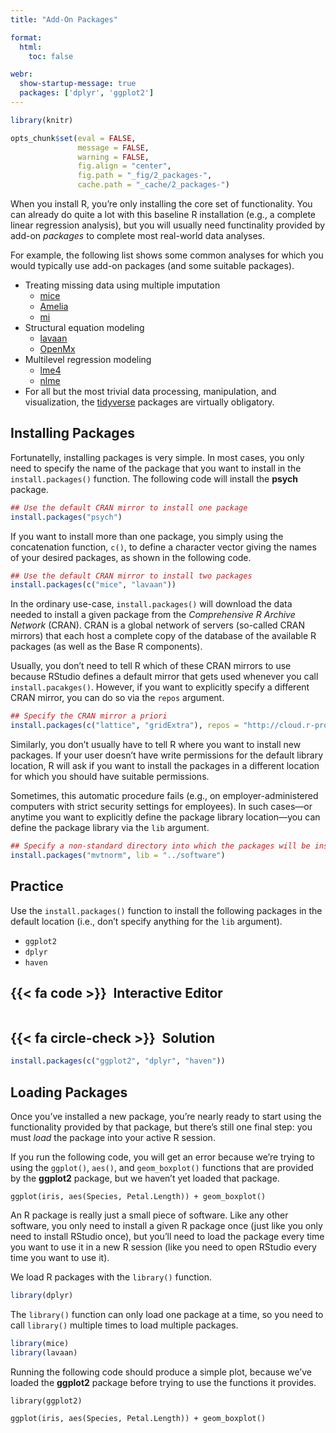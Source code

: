 ---
title: "Add-On Packages"

format:
  html: 
    toc: false

webr:  
  show-startup-message: true
  packages: ['dplyr', 'ggplot2']
---

```{r, include = FALSE}
library(knitr)

opts_chunk$set(eval = FALSE,
               message = FALSE,
               warning = FALSE,
               fig.align = "center",
               fig.path = "_fig/2_packages-",
               cache.path = "_cache/2_packages-")
```

When you install R, you're only installing the core set of functionality. You can already do quite a lot with this
baseline R installation (e.g., a complete linear regression analysis), but you will usually need functinality provided
by add-on *packages* to complete most real-world data analyses.

For example, the following list shows some common analyses for which you would typically use add-on packages (and some
suitable packages).

- Treating missing data using multiple imputation
   - [mice](https://cran.r-project.org/web/packages/mice/index.html)
   - [Amelia](https://cran.r-project.org/web/packages/Amelia/index.html)
   - [mi](https://cran.r-project.org/web/packages/mi/index.html)
- Structural equation modeling
  - [lavaan](https://cran.r-project.org/web/packages/lavaan/index.html)
  - [OpenMx](https://cran.r-project.org/web/packages/OpenMx/index.html)
- Multilevel regression modeling
   - [lme4](https://cran.r-project.org/web/packages/lme4/index.html)
   - [nlme](https://cran.r-project.org/web/packages/nlme/index.html)
- For all but the most trivial data processing, manipulation, and visualization, the [tidyverse](https://www.tidyverse.org/)
packages are virtually obligatory.

## Installing Packages

Fortunatelly, installing packages is very simple. In most cases, you only need to specify the name of the package that
you want to install in the `install.packages()` function. The following code will install the **psych** package.

```{r}
## Use the default CRAN mirror to install one package
install.packages("psych")
```

If you want to install more than one package, you simply using the concatenation function, `c()`, to define a character
vector giving the names of your desired packages, as shown in the following code.

```{r}
## Use the default CRAN mirror to install two packages
install.packages(c("mice", "lavaan"))
```

In the ordinary use-case, `install.packages()` will download the data needed to install a given package from the 
*Comprehensive R Archive Network* (CRAN). CRAN is a global network of servers (so-called CRAN mirrors) that each host a
complete copy of the database of the available R packages (as well as the Base R components).

Usually, you don't need to tell R which of these CRAN mirrors to use because RStudio defines a default mirror that gets
used whenever you call `install.pacakges()`. However, if you want to explicitly specify a different CRAN mirror, you can
do so via the `repos` argument.

```{r}
## Specify the CRAN mirror a priori
install.packages(c("lattice", "gridExtra"), repos = "http://cloud.r-project.org")
```

Similarly, you don't usually have to tell R where you want to install new packages. If your user doesn't have write 
permissions for the default library location, R will ask if you want to install the packages in a different location for
which you should have suitable permissions.

Sometimes, this automatic procedure fails (e.g., on employer-administered computers with strict security settings for
employees). In such cases---or anytime you want to explicitly define the package library location---you can define the
package library via the `lib` argument.

```{r}
## Specify a non-standard directory into which the packages will be installed
install.packages("mvtnorm", lib = "../software")
```

::: practice

## Practice

Use the `install.packages()` function to install the following packages in the default location (i.e., don't specify
anything for the `lib` argument).

- `ggplot2`
- `dplyr`
- `haven`

:::: {.panel-tabset}

## {{< fa code >}}&ensp;Interactive Editor

```{webr-r}
```

## {{< fa circle-check >}}&ensp;Solution

```{r}
install.packages(c("ggplot2", "dplyr", "haven"))
```

::::

:::

## Loading Packages

Once you've installed a new package, you're nearly ready to start using the functionality provided by that package, but
there's still one final step: you must *load* the package into your active R session.

If you run the following code, you will get an error because we're trying to using the `ggplot()`, `aes()`, and
`geom_boxplot()` functions that are provided by the **ggplot2** package, but we haven't yet loaded that package.

```{webr-r}
ggplot(iris, aes(Species, Petal.Length)) + geom_boxplot()
```

An R package is really just a small piece of software. Like any other software, you only need to install a given R 
package once (just like you only need to install RStudio once), but you'll need to load the package every time you want
to use it in a new R session (like you need to open RStudio every time you want to use it).

We load R packages with the `library()` function.

```{r}
library(dplyr)
```

The `library()` function can only load one package at a time, so you need to call `library()` multiple times to load 
multiple packages.

```{r}
library(mice)
library(lavaan)
```

Running the following code should produce a simple plot, because we've loaded the **ggplot2** package before trying to
use the functions it provides.

```{webr-r}
library(ggplot2)

ggplot(iris, aes(Species, Petal.Length)) + geom_boxplot()
```

